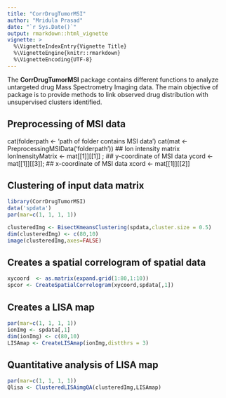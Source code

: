 ```yaml
---
title: "CorrDrugTumorMSI"
author: "Mridula Prasad"
date: "`r Sys.Date()`"
output: rmarkdown::html_vignette
vignette: >
  %\VignetteIndexEntry{Vignette Title}
  %\VignetteEngine{knitr::rmarkdown}
  %\VignetteEncoding{UTF-8}
---
```


The **CorrDrugTumorMSI** package contains different functions to analyze untargeted drug Mass Spectrometry Imaging data. The main objective of package is to provide methods to link observed drug distribution with unsupervised clusters identified. 


## Preprocessing of MSI data

cat(folderpath <- 'path of folder contains MSI data'\n)
cat(mat <- PreprocessingMSIData('folderpath')\n)
## Ion intensity matrix
IonInensityMatrix   <- mat[[1]][[1]] ;
## y-coordinate of MSI data
ycord               <- mat[[1]][[3]]; 
## x-coordinate of MSI data
xcord               <- mat[[1]][[2]]



## Clustering of input data matrix

```r
library(CorrDrugTumorMSI)
data('spdata')
par(mar=c(1, 1, 1, 1))

clusteredImg <- BisectKmeansClustering(spdata,cluster.size = 0.5)
dim(clusteredImg) <- c(80,10)
image(clusteredImg,axes=FALSE)

```

## Creates a spatial correlogram of spatial data 

```r

xycoord  <- as.matrix(expand.grid(1:80,1:10))
spcor <- CreateSpatialCorrelogram(xycoord,spdata[,1])

```


## Creates a LISA map

```r
par(mar=c(1, 1, 1, 1))
ionImg <- spdata[,1]
dim(ionImg) <- c(80,10)
LISAmap <- CreateLISAmap(ionImg,distthrs = 3)

```

## Quantitative analysis of LISA map 

```r
par(mar=c(1, 1, 1, 1))
Qlisa <- ClusteredLISAimgQA(clusteredImg,LISAmap)

```


